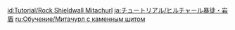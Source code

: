 {{Tutorial
|title    = Rock Shieldwall Mitachurl
|subtitle = New Entry
|type     = Enemies
|icon     = Icon Tutorial Monster.png
|about    = Rock Shieldwall Mitachurl
|image1   = Tutorial Enemies Rock Shieldwall Mitachurl.png
|text1    = Protects itself using a shield with {{Color|Geo attributes}} (unlike the shields wielded by [[Wooden Shieldwall Mitachurl]]s). Use heavy attacks such as {{Color|help|Geo Elemental Attacks}}, {{Color|help|Claymores}}, and {{Color|help|Overloaded}} to break the shield.
|sort     = 2104
}}

[[id:Tutorial/Rock Shieldwall Mitachurl]]
[[ja:チュートリアル/ヒルチャール暴徒・岩盾]]
[[ru:Обучение/Митачурл с каменным щитом]]